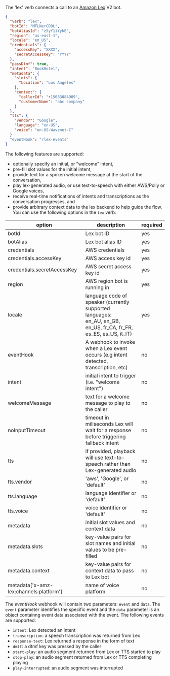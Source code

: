 The 'lex' verb connects a call to an [Amazon Lex](https://aws.amazon.com/lex/) V2 bot. 

```json
{
  "verb": "lex",
  "botId": "MTLNerCD9L",
  "botAliasId": "z5yY1iYykE",
  "region": "us-east-1",
  "locale": "en_US",
  "credentials": {
    "accessKey": "XXXX",
    "secretAccessKey": "YYYY"
  },
  "passDtmf": true,
  "intent": "BookHotel",
  "metadata": {
    "slots": {
      "Location": "Los Angeles"
    },
    "context": {
      "callerId": "+15083084909",
      "customerName": "abc company"
    }
  },
  "tts": {
    "vendor": "Google",
    "language": "en-US",
    "voice": "en-US-Wavenet-C"
  }
  "eventHook": "/lex-events"
}
```

 The following features are supported:

- optionally specify an initial, or "welcome" intent,
- pre-fill slot values for the initial intent,
- provide text for a spoken welcome message at the start of the conversation,
- play lex-generated audio, or use text-to-speech with either AWS/Polly or Google voices,
- receive real-time notifications of intents and transcriptions as the conversation progresses, and
- provide arbitrary context data to the lex backend to help guide the flow.
You can use the following options in the `lex` verb:

| option        | description | required  |
| ------------- |-------------| -----|
| botId | Lex bot ID | yes |
| botAlias | Lex bot alias ID | yes |
| credentials | AWS credentials | yes |
| credentials.accessKey | AWS access key id | yes |
| credentials.secretAccessKey | AWS secret access key id | yes |
| region | AWS region bot is running in | yes |
| locale | language code of speaker (currently supported languages:<br/> en_AU, en_GB, en_US, fr_CA, fr_FR, es_ES, es_US, it_IT)| yes |
| eventHook | A webhook to invoke when a Lex event occurs (e.g intent detected, transcription, etc) | no | 
| intent | initial intent to trigger (i.e. "welcome intent") | no |
| welcomeMessage | text for a welcome message to play to the caller | no |
| noInputTimeout | timeout in millseconds Lex will wait for a response before triggering fallback intent | no |
| tts | if provided, playback will use text-to-speech rather than Lex-generated audio | no |
| tts.vendor | 'aws', 'Google', or 'default' | no |
| tts.language | language identifier or 'default' | no |
| tts.voice | voice identifier or 'default' | no |
| metadata | initial slot values and context data | no |
| metadata.slots | key-value pairs for slot names and initial values to be pre-filled | no |
| metadata.context | key-value pairs for context data to pass to Lex bot | no |
| metadata['x-amz-lex:channels:platform'] | name of voice platform | no |

The *eventHook* webhook will contain two parameters: `event` and `data`.  The `event` parameter identifies the specific event and the `data` parameter is an object containng event data associated with the event.  The following events are supported:

- `intent`: Lex detected an intent
- `transcription`: a speech transcription was returned from Lex
- `response-text`: Lex returned a response in the form of text
- `dmtf`: a dtmf key was pressed by the caller
- `start-play`: an audio segment returned from Lex or TTS started to play
- `stop-play`: an audio segment returned from Lex or TTS completing playing
- `play-interrupted`: an audio segment was interrupted


